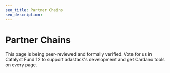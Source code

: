 ```yaml
---
seo_title: Partner Chains
seo_description:
---
```


# Partner Chains

This page is being peer-reviewed and formally verified. Vote for us in Catalyst Fund 12 to support adastack's development and get Cardano tools on every page.
